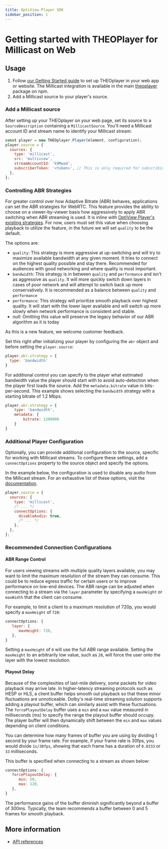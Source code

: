 ```yaml
---
title: OptiView Player SDK
sidebar_position: 1
---
```


# Getting started with THEOPlayer for Millicast on Web

## Usage

1. Follow [our Getting Started guide](pathname:///theoplayer/getting-started/sdks/web/getting-started/) to set up THEOplayer in your web app or website.
   The Millicast integration is available in the main [theoplayer](https://www.npmjs.com/package/theoplayer) package on npm.
2. Add a Millicast source to your player's source.

### Add a Millicast source

After setting up your THEOplayer on your web page, set its source to a `SourceDescription` containing a `MillicastSource`.
You'll need a Millicast account ID and stream name to identify your Millicast stream:

```javascript
const player = new THEOplayer.Player(element, configuration);
player.source = {
  sources: {
    type: 'millicast',
    src: 'multiview',
    streamAccountId: 'k9Mwad',
    subscriberToken: '<token>', // This is only required for subscribing to secure streams and should be omitted otherwise.
  },
};
```

### Controlling ABR Strategies

For greater control over how Adaptive Bitrate (ABR) behaves, applications can set the ABR strategies for WebRTC. This feature provides the ability to choose on a viewer-by-viewer basis how aggressively to apply ABR switching when ABR streaming is used. It is inline with [OptiView Player's existing strategies](https://docs.optiview.dolby.com/theoplayer/v9/api-reference/web/interfaces/ABRStrategyConfiguration.html). For now, users must set this value when choosing playback to utilize the feature, in the future we will set `quality` to be the default.

The options are:

- `quality`: This strategy is more aggressive at up-switching and will try to maximize available bandwidth at any given moment. It tries to connect on the highest quality possible and stay there. Recommended for audiences with good networking and where quality is most important.
- `bandwidth`: This strategy is in between `quality` and `performance` and isn't as aggressive as `quality`. It will more quickly switch down layers in cases of poor network and will attempt to switch back up more conservatively. It is recommended as a balance between `quality` and `performance`
- `performance`: This strategy will prioritize smooth playback over highest quality. It will start with the lower layer available and will switch up more slowly when network performance is consistent and stable.
- _null_: Omitting this value will preserve the legacy behavior of our ABR algorithm as it is today

As this is a new feature, we welcome customer feedback.

Set this right after initializing your player by configuring the `abr` object and before setting the `player.source`:

```javascript
player.abr.strategy = {
  type: 'bandwidth'
}
```

For additional control you can specify to the player what estimated bandwidth value the player should start with to avoid auto-detection when the player first loads the source. Add the `metadata.bitrate` value in bits-per-second. This example shows selecting the `bandwidth` strategy with a starting bitrate of 1.2 Mbps.

```javascript
player.abr.strategy = {
    type: 'bandwidth',
    metadata: {
        bitrate: 1200000
    }
}
```

### Additional Player Configuration

Optionally, you can provide additional configuration to the source, specific for working with Millicast streams. To
configure these settings, add a `connectOptions` property to the source object and specify the options.

In the example below, the configuration is used to disable any audio from the Millicast stream.
For an exhaustive list of these options, visit the
[documentation](https://millicast.github.io/millicast-sdk/View.html#connect).

```javascript
player.source = {
  sources: {
    type: 'millicast',
    /* ... */
    connectOptions: {
      disableAudio: true,
      /* ... */
    },
  },
};
```

### Recommended Connection Configurations

#### ABR Range Control

For users viewing streams with multiple quality layers available, you may want to limit the maximum resolution of the stream they can consume. This could be to reduce egress traffic for certain users or to improve performance on low-end devices. The ABR range can be adjusted when connecting to a stream via the `layer` parameter by specifying a `maxHeight` or `maxWidth` that the client can consume.

For example, to limit a client to a maximum resolution of 720p, you would specify a `maxHeight` of `720`:

```javascript
connectOptions: {
   layer: {
      maxHeight: 720,
   },
}
```

Setting a `maxHeight` of `0` will use the full ABR range available. Setting the `maxHeight` to an arbitrarily low value, such as `20`, will force the user onto the layer with the lowest resolution.

#### Playout Delay

Because of the complexities of last-mile delivery, some packets for video playback may arrive late. In higher-latency streaming protocols such as HESP or HLS, a client buffer helps smooth out playback so that these minor fluctuations are unnoticeable. Dolby's real-time streaming solution supports adding a playout buffer, which can similarly assist with these fluctuations. The `forcePlayoutDelay` buffer uses a `min` and a `max` value measured in milliseconds (ms) to specify the range the playout buffer should occupy. The player buffer will then dynamically shift between the `min` and `max` values depending on client conditions.

You can determine how many frames of buffer you are using by dividing 1 second by your frame rate. For example, if your frame rate is 30fps, you would divide `1s/30fps`, showing that each frame has a duration of `0.0333` or `33` milliseconds.

This buffer is specified when connecting to a stream as shown below:

```javascript
connectOptions: {
   forcePlayoutDelay: {
      min: 50,
      max: 120,
   },
}
```

The performance gains of the buffer diminish significantly beyond a buffer of 300ms. Typically, the team recommends a buffer between 0 and 5 frames for smooth playback.

## More information

- [API references](pathname:///theoplayer/v9/api-reference/web/interfaces/MillicastSource.html)
